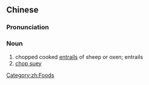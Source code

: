 {{also|杂碎}}
==Chinese==
{{zh-forms|s=杂碎}}

===Pronunciation===
{{zh-pron
|m=zásuì
|c=zaap6 seoi3
|mn=cha̍p-chhùi
|cat=n
}}

===Noun===
{{zh-noun}}

# chopped cooked [[entrails]] of sheep or oxen; entrails
# [[chop suey]]

[[Category:zh:Foods]]